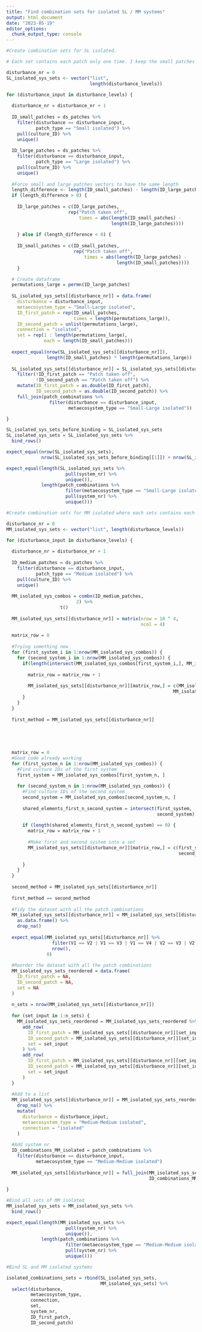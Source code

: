 ```yaml
---
title: "Find combination sets for isolated SL / MM systems"
output: html_document
date: "2023-05-19"
editor_options: 
  chunk_output_type: console
---
```


```r

#Create combination sets for SL isolated.

# Each set contains each patch only one time. I keep the small patches on the same order and perform permutations on large patches.

disturbance_nr = 0
SL_isolated_sys_sets <- vector("list",
                               length(disturbance_levels))

for (disturbance_input in disturbance_levels) {
  
  disturbance_nr = disturbance_nr + 1
  
  ID_small_patches = ds_patches %>%
    filter(disturbance == disturbance_input,
           patch_type == "Small isolated") %>%
    pull(culture_ID) %>%
    unique()
  
  ID_large_patches = ds_patches %>%
    filter(disturbance == disturbance_input,
           patch_type == "Large isolated") %>%
    pull(culture_ID) %>%
    unique()
  
  #Force small and large patches vectors to have the same length
  length_difference <- length(ID_small_patches) - length(ID_large_patches)
  if (length_difference > 0) {
    
    ID_large_patches = c(ID_large_patches,
                       rep("Patch taken off",
                           times = abs(length(ID_small_patches) - 
                                       length(ID_large_patches))))
    
    } else if (length_difference < 0) {
      
    ID_small_patches = c(ID_small_patches,
                         rep("Patch taken off",
                             times = abs(length(ID_large_patches) - 
                                         length(ID_small_patches))))
    }

  # Create dataframe
  permutations_large = permn(ID_large_patches)
  
  SL_isolated_sys_sets[[disturbance_nr]] = data.frame(
    disturbance = disturbance_input,
    metaecosystem_type = "Small-Large isolated",
    ID_first_patch = rep(ID_small_patches, 
                         times = length(permutations_large)),
    ID_second_patch = unlist(permutations_large),
    connection = "isolated",
    set = rep(1 : length(permutations_large), 
              each = length(ID_small_patches)))
  
  expect_equal(nrow(SL_isolated_sys_sets[[disturbance_nr]]),
               length(ID_small_patches) * length(permutations_large))
  
  SL_isolated_sys_sets[[disturbance_nr]] = SL_isolated_sys_sets[[disturbance_nr]] %>%
    filter(!ID_first_patch == "Patch taken off",
           !ID_second_patch == "Patch taken off") %>%
    mutate(ID_first_patch = as.double(ID_first_patch),
           ID_second_patch = as.double(ID_second_patch)) %>%
    full_join(patch_combinations %>%
                filter(disturbance == disturbance_input, 
                       metaecosystem_type == "Small-Large isolated"))

}

SL_isolated_sys_sets_before_binding = SL_isolated_sys_sets
SL_isolated_sys_sets = SL_isolated_sys_sets %>%
  bind_rows()
```

```r
expect_equal(nrow(SL_isolated_sys_sets),
             nrow(SL_isolated_sys_sets_before_binding[[1]]) + nrow(SL_isolated_sys_sets_before_binding[[2]]))

expect_equal(length(SL_isolated_sys_sets %>% 
                      pull(system_nr) %>% 
                      unique()),
             length(patch_combinations %>%
                      filter(metaecosystem_type == "Small-Large isolated") %>%
                      pull(system_nr) %>%
                      unique()))
```

```r

#Create combination sets for MM isolated where each sets contains each patch only one time. To find all combinations where all the patches are included, but only one at the time, I ... 

disturbance_nr = 0
MM_isolated_sys_sets <- vector("list", length(disturbance_levels))

for (disturbance_input in disturbance_levels) {
  
  disturbance_nr = disturbance_nr + 1
  
  ID_medium_patches = ds_patches %>%
    filter(disturbance == disturbance_input,
           patch_type == "Medium isolated") %>%
    pull(culture_ID) %>%
    unique()
  
  MM_isolated_sys_combos = combn(ID_medium_patches, 
                          2) %>%
                    t()
  
  MM_isolated_sys_sets[[disturbance_nr]] = matrix(nrow = 10 ^ 4,
                                                  ncol = 4)
  
  matrix_row = 0
  
  #Trying something new
  for (first_system_i in 1:nrow(MM_isolated_sys_combos)) {
    for (second_system_i in 1:nrow(MM_isolated_sys_combos)) {
      if(length(intersect(MM_isolated_sys_combos[first_system_i,], MM_isolated_sys_combos[second_system_i,])) > 0){
        
        matrix_row = matrix_row + 1
        
        MM_isolated_sys_sets[[disturbance_nr]][matrix_row,] = c(MM_isolated_sys_combos[first_system_i,],
                                                              MM_isolated_sys_combos[second_system_i,])
      }
    }
  }
  
  first_method = MM_isolated_sys_sets[[disturbance_nr]]
  
  


  
  matrix_row = 0
  #Good code already working
  for (first_system_n in 1:nrow(MM_isolated_sys_combos)) {
    #Find culture IDs of the first system
    first_system = MM_isolated_sys_combos[first_system_n, ]
    
    for (second_system_n in 1:nrow(MM_isolated_sys_combos)) {
      #Find culture IDs of the second system
      second_system = MM_isolated_sys_combos[second_system_n, ]
      
      shared_elements_first_n_second_system = intersect(first_system,
                                                        second_system)
      
      if (length(shared_elements_first_n_second_system) == 0) {
        matrix_row = matrix_row + 1
        
        #Make first and second system into a set
        MM_isolated_sys_sets[[disturbance_nr]][matrix_row,] = c(first_system,
                                                                second_system)
        
      }
    }
  }
  
  second_method = MM_isolated_sys_sets[[disturbance_nr]]
  
  first_method == second_method
  
  #Tidy the dataset with all the patch combinations
  MM_isolated_sys_sets[[disturbance_nr]] = MM_isolated_sys_sets[[disturbance_nr]] %>%
    as.data.frame() %>%
    drop_na()
  
  expect_equal(MM_isolated_sys_sets[[disturbance_nr]] %>% 
                 filter(V1 == V2 | V1 == V3 | V1 == V4 | V2 == V3 | V2 == V4 | V3 == V4) %>% 
                 nrow(),
               0)
  
  #Reorder the dataset with all the patch combinations
  MM_isolated_sys_sets_reordered = data.frame(
    ID_first_patch = NA,
    ID_second_patch = NA,
    set = NA
  )
  
  n_sets = nrow(MM_isolated_sys_sets[[disturbance_nr]])
  
  for (set_input in 1:n_sets) {
    MM_isolated_sys_sets_reordered = MM_isolated_sys_sets_reordered %>%
      add_row(
        ID_first_patch = MM_isolated_sys_sets[[disturbance_nr]][set_input, 1],
        ID_second_patch = MM_isolated_sys_sets[[disturbance_nr]][set_input, 2],
        set = set_input
      ) %>%
      add_row(
        ID_first_patch = MM_isolated_sys_sets[[disturbance_nr]][set_input, 3],
        ID_second_patch = MM_isolated_sys_sets[[disturbance_nr]][set_input, 4],
        set = set_input
      )
  }
  
  #Add to a list
  MM_isolated_sys_sets[[disturbance_nr]] = MM_isolated_sys_sets_reordered %>%
    drop_na() %>%
    mutate(
      disturbance = disturbance_input,
      metaecosystem_type = "Medium-Medium isolated",
      connection = "isolated"
    )
  
  #Add system nr
  ID_combinations_MM_isolated = patch_combinations %>%
    filter(disturbance == disturbance_input,
           metaecosystem_type == "Medium-Medium isolated")
  
  MM_isolated_sys_sets[[disturbance_nr]] = full_join(MM_isolated_sys_sets[[disturbance_nr]],
                                                     ID_combinations_MM_isolated)
  
}

#Bind all sets of MM isolated
MM_isolated_sys_sets = MM_isolated_sys_sets %>%
  bind_rows()
```

```r
expect_equal(length(MM_isolated_sys_sets %>%
                      pull(system_nr) %>%
                      unique()),
             length(patch_combinations %>%
                      filter(metaecosystem_type == "Medium-Medium isolated") %>%
                      pull(system_nr) %>%
                      unique()))
```


```r

#Bind SL and MM isolated systems

isolated_combinations_sets = rbind(SL_isolated_sys_sets, 
                                   MM_isolated_sys_sets) %>%
  select(disturbance,
         metaecosystem_type,
         connection,
         set,
         system_nr,
         ID_first_patch,
         ID_second_patch)
```
